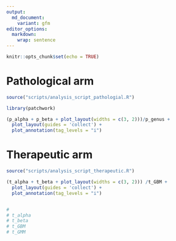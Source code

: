 ```yaml
---
output:
  md_document:
    variant: gfm
editor_options: 
  markdown: 
    wrap: sentence
---
```


```r
knitr::opts_chunk$set(echo = TRUE)
```

# Pathological arm 

```r
source("scripts/analysis_script_pathologial.R")
```

```r
library(patchwork)
```


```r
(p_alpha + p_beta + plot_layout(widths = c(3, 2)))/p_genus + 
  plot_layout(guides = 'collect') + 
  plot_annotation(tag_levels = "i")
```

# Therapeutic arm 

```r
source("scripts/analysis_script_therapeutic.R")
```

```r
(t_alpha + t_beta + plot_layout(widths = c(3, 2))) /t_GBM + 
  plot_layout(guides = 'collect') + 
  plot_annotation(tag_levels = "i")


# 
# t_alpha
# t_beta
# t_GBM
# t_GMM
```

